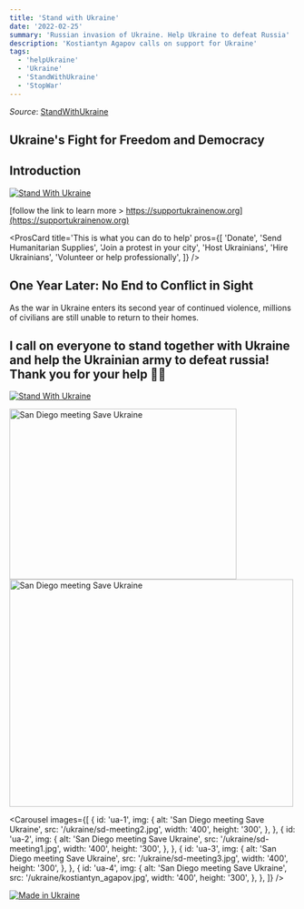 ```yaml
---
title: 'Stand with Ukraine'
date: '2022-02-25'
summary: 'Russian invasion of Ukraine. Help Ukraine to defeat Russia'
description: 'Kostiantyn Agapov calls on support for Ukraine'
tags:
  - 'helpUkraine'
  - 'Ukraine'
  - 'StandWithUkraine'
  - 'StopWar'
---
```


_Source_: [StandWithUkraine](https://github.com/vshymanskyy/StandWithUkraine)

## Ukraine's Fight for Freedom and Democracy

## Introduction

[![Stand With Ukraine](https://raw.githubusercontent.com/vshymanskyy/StandWithUkraine/main/banner-personal-page.svg)](https://stand-with-ukraine.pp.ua)

[follow the link to learn more > https://supportukrainenow.org](https://supportukrainenow.org)

<ProsCard
  title='This is what you can do to help'
  pros={[
    'Donate',
    'Send Humanitarian Supplies',
    'Join a protest in your city',
    'Host Ukrainians',
    'Hire Ukrainians',
    'Volunteer or help professionally',
  ]}
/>

## One Year Later: No End to Conflict in Sight

As the war in Ukraine enters its second year of continued violence, millions of civilians are still unable to return to their homes.

## I call on everyone to stand together with Ukraine and help the Ukrainian army to defeat russia! Thank you for your help 💙💛

[![Stand With Ukraine](https://raw.githubusercontent.com/vshymanskyy/StandWithUkraine/main/badges/StandWithUkraine.svg)](https://stand-with-ukraine.pp.ua)

<Image alt='San Diego meeting Save Ukraine' src='/ukraine/kostiantyn_agapov.jpg' width='400' height='300' />
<Image alt='San Diego meeting Save Ukraine' src='/ukraine/sd-meeting0.jpg' width='500' height='400' />

<Carousel
  images={[
    {
      id: 'ua-1',
      img: {
        alt: 'San Diego meeting Save Ukraine',
        src: '/ukraine/sd-meeting2.jpg',
        width: '400',
        height: '300',
      },
    },
    {
      id: 'ua-2',
      img: {
        alt: 'San Diego meeting Save Ukraine',
        src: '/ukraine/sd-meeting1.jpg',
        width: '400',
        height: '300',
      },
    },
    {
      id: 'ua-3',
      img: {
        alt: 'San Diego meeting Save Ukraine',
        src: '/ukraine/sd-meeting3.jpg',
        width: '400',
        height: '300',
      },
    },
    {
      id: 'ua-4',
      img: {
        alt: 'San Diego meeting Save Ukraine',
        src: '/ukraine/kostiantyn_agapov.jpg',
        width: '400',
        height: '300',
      },
    },
  ]}
/>

[![Made in Ukraine](https://img.shields.io/badge/made_in-ukraine-ffd700.svg?labelColor=0057b7)](https://stand-with-ukraine.pp.ua)
